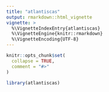 ```yaml
---
title: "atlantiscas"
output: rmarkdown::html_vignette
vignette: >
  %\VignetteIndexEntry{atlantiscas}
  %\VignetteEngine{knitr::rmarkdown}
  %\VignetteEncoding{UTF-8}
---
```


```r
knitr::opts_chunk$set(
  collapse = TRUE,
  comment = "#>"
)
```

```r
library(atlantiscas)
```
